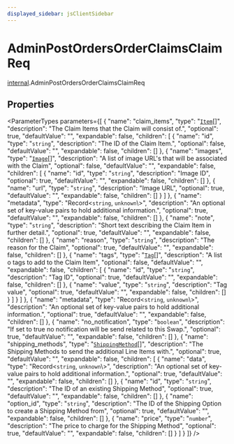 ```yaml
---
displayed_sidebar: jsClientSidebar
---
```



# AdminPostOrdersOrderClaimsClaimReq

[internal](../../modules/internal.mdx).AdminPostOrdersOrderClaimsClaimReq

## Properties

<ParameterTypes parameters={[
  {
    "name": "claim_items",
    "type": "[`Item`](internal.Item-6.mdx)[]",
    "description": "The Claim Items that the Claim will consist of.",
    "optional": true,
    "defaultValue": "",
    "expandable": false,
    "children": [
      {
        "name": "id",
        "type": "`string`",
        "description": "The ID of the Claim Item.",
        "optional": false,
        "defaultValue": "",
        "expandable": false,
        "children": []
      },
      {
        "name": "images",
        "type": "[`Image`](internal.Image.mdx)[]",
        "description": "A list of image URL's that will be associated with the Claim",
        "optional": false,
        "defaultValue": "",
        "expandable": false,
        "children": [
          {
            "name": "id",
            "type": "`string`",
            "description": "Image ID",
            "optional": true,
            "defaultValue": "",
            "expandable": false,
            "children": []
          },
          {
            "name": "url",
            "type": "`string`",
            "description": "Image URL",
            "optional": true,
            "defaultValue": "",
            "expandable": false,
            "children": []
          }
        ]
      },
      {
        "name": "metadata",
        "type": "Record<`string`, `unknown`\\>",
        "description": "An optional set of key-value pairs to hold additional information.",
        "optional": true,
        "defaultValue": "",
        "expandable": false,
        "children": []
      },
      {
        "name": "note",
        "type": "`string`",
        "description": "Short text describing the Claim Item in further detail.",
        "optional": true,
        "defaultValue": "",
        "expandable": false,
        "children": []
      },
      {
        "name": "reason",
        "type": "`string`",
        "description": "The reason for the Claim",
        "optional": true,
        "defaultValue": "",
        "expandable": false,
        "children": []
      },
      {
        "name": "tags",
        "type": "[`Tag`](internal.Tag.mdx)[]",
        "description": "A list o tags to add to the Claim Item",
        "optional": false,
        "defaultValue": "",
        "expandable": false,
        "children": [
          {
            "name": "id",
            "type": "`string`",
            "description": "Tag ID",
            "optional": true,
            "defaultValue": "",
            "expandable": false,
            "children": []
          },
          {
            "name": "value",
            "type": "`string`",
            "description": "Tag value",
            "optional": true,
            "defaultValue": "",
            "expandable": false,
            "children": []
          }
        ]
      }
    ]
  },
  {
    "name": "metadata",
    "type": "Record<`string`, `unknown`\\>",
    "description": "An optional set of key-value pairs to hold additional information.",
    "optional": true,
    "defaultValue": "",
    "expandable": false,
    "children": []
  },
  {
    "name": "no_notification",
    "type": "`boolean`",
    "description": "If set to true no notification will be send related to this Swap.",
    "optional": true,
    "defaultValue": "",
    "expandable": false,
    "children": []
  },
  {
    "name": "shipping_methods",
    "type": "[`ShippingMethod`](internal.ShippingMethod-3.mdx)[]",
    "description": "The Shipping Methods to send the additional Line Items with.",
    "optional": true,
    "defaultValue": "",
    "expandable": false,
    "children": [
      {
        "name": "data",
        "type": "Record<`string`, `unknown`\\>",
        "description": "An optional set of key-value pairs to hold additional information.",
        "optional": true,
        "defaultValue": "",
        "expandable": false,
        "children": []
      },
      {
        "name": "id",
        "type": "`string`",
        "description": "The ID of an existing Shipping Method",
        "optional": true,
        "defaultValue": "",
        "expandable": false,
        "children": []
      },
      {
        "name": "option_id",
        "type": "`string`",
        "description": "The ID of the Shipping Option to create a Shipping Method from",
        "optional": true,
        "defaultValue": "",
        "expandable": false,
        "children": []
      },
      {
        "name": "price",
        "type": "`number`",
        "description": "The price to charge for the Shipping Method",
        "optional": true,
        "defaultValue": "",
        "expandable": false,
        "children": []
      }
    ]
  }
]} />
